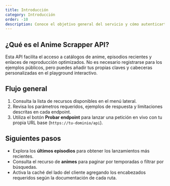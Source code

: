 ```yaml
---
title: Introducción
category: Introducción
order: -10
description: Conoce el objetivo general del servicio y cómo autenticarte.
---
```

## ¿Qué es el Anime Scrapper API?

Esta API facilita el acceso a catálogos de anime, episodios recientes y enlaces de reproducción optimizados. No es necesario registrarse para los ejemplos públicos, pero puedes añadir tus propias claves y cabeceras personalizadas en el playground interactivo.

## Flujo general

1. Consulta la lista de recursos disponibles en el menú lateral.
2. Revisa los parámetros requeridos, ejemplos de respuesta y limitaciones descritas en cada endpoint.
3. Utiliza el botón **Probar endpoint** para lanzar una petición en vivo con tu propia URL base (`https://tu-dominio/api`).

## Siguientes pasos

- Explora los **últimos episodios** para obtener los lanzamientos más recientes.
- Consulta el recurso de **animes** para paginar por temporadas o filtrar por búsquedas.
- Activa la caché del lado del cliente agregando los encabezados requeridos según la documentación de cada ruta.

